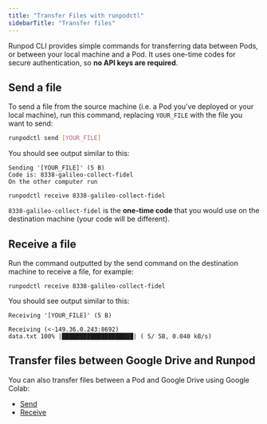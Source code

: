 ```yaml
---
title: "Transfer Files with runpodctl"
sidebarTitle: "Transfer files"
---
```


Runpod CLI provides simple commands for transferring data between Pods, or between your local machine and a Pod. It uses one-time codes for secure authentication, so **no API keys are required**.

## Send a file

To send a file from the source machine (i.e. a Pod you've deployed or your local machine), run this command, replacing `YOUR_FILE` with the file you want to send:

```sh
runpodctl send [YOUR_FILE]
```

You should see output similar to this:

```text
Sending '[YOUR_FILE]' (5 B)
Code is: 8338-galileo-collect-fidel
On the other computer run

runpodctl receive 8338-galileo-collect-fidel
```

`8338-galileo-collect-fidel` is the **one-time code** that you would use on the destination machine (your code will be different).

## Receive a file

Run the command outputted by the send command on the destination machine to receive a file, for example:

```text
runpodctl receive 8338-galileo-collect-fidel
```

You should see output similar to this:

```text
Receiving '[YOUR_FILE]' (5 B)

Receiving (<-149.36.0.243:8692)
data.txt 100% |████████████████████| ( 5/ 5B, 0.040 kB/s)
```

## Transfer files between Google Drive and Runpod

You can also transfer files between a Pod and Google Drive using Google Colab:

* [Send](https://colab.research.google.com/drive/1UaODD9iGswnKF7SZfsvwHDGWWwLziOsr#scrollTo=2nlcIAY3gGLt)
* [Receive](https://colab.research.google.com/drive/1ot8pODgystx1D6_zvsALDSvjACBF1cj6#scrollTo=RF1bMqhBOpSZ)
